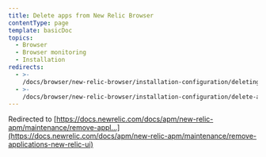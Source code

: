 ```yaml
---
title: Delete apps from New Relic Browser
contentType: page
template: basicDoc
topics:
  - Browser
  - Browser monitoring
  - Installation
redirects:
  - >-
    /docs/browser/new-relic-browser/installation-configuration/deleting-apps-new-relic-browser
  - >-
    /docs/browser/new-relic-browser/installation-configuration/delete-apps-new-relic-browser
---
```


Redirected to [https://docs.newrelic.com/docs/apm/new-relic-apm/maintenance/remove-appl...](https://docs.newrelic.com/docs/apm/new-relic-apm/maintenance/remove-applications-new-relic-ui)
